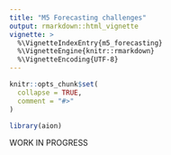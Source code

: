 ```yaml
---
title: "M5 Forecasting challenges"
output: rmarkdown::html_vignette
vignette: >
  %\VignetteIndexEntry{m5_forecasting}
  %\VignetteEngine{knitr::rmarkdown}
  %\VignetteEncoding{UTF-8}
---
```


```r
knitr::opts_chunk$set(
  collapse = TRUE,
  comment = "#>"
)
```

```r
library(aion)
```
WORK IN PROGRESS
